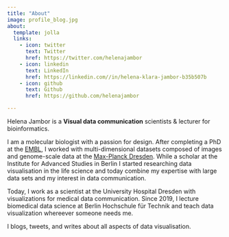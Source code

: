 ```yaml
---
title: "About"
image: profile_blog.jpg
about:
  template: jolla
  links:
    - icon: twitter
      text: Twitter
      href: https://twitter.com/helenajambor
    - icon: linkedin
      text: LinkedIn
      href: https://linkedin.com//in/helena-klara-jambor-b35b507b
    - icon: github
      text: Github
      href: https://github.com/helenajambor

---
```


Helena Jambor is a **Visual data communication** scientists & lecturer for bioinformatics.

I am a molecular biologist with a passion for design. After completing a PhD at the [EMBL](https://www.embl.org/sites/heidelberg/), I worked with multi-dimensional datasets composed of images and genome-scale data at the [Max-Planck Dresden](https://www.mpi-cbg.de/research/researchgroups/currentgroups/pavel-tomancak/research-focus). While a scholar at the Institute for Advanced Studies in Berlin I started researching data visualisation in the life science and today combine my expertise with large data sets and my interest in data communication.

Today, I work as a scientist at the University Hospital Dresden with visualizations for medical data communication. Since 2019, I lecture biomedical data science at Berlin Hochschule für Technik and teach data visualization whereever someone needs me.

I blogs, tweets, and writes about all aspects of data visualisation.


